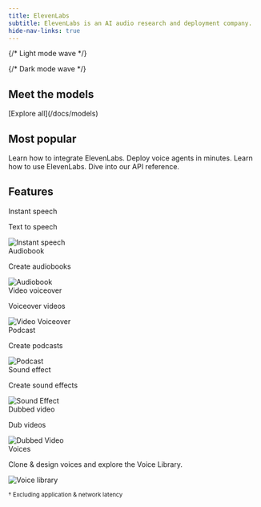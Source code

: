 ```yaml
---
title: ElevenLabs
subtitle: ElevenLabs is an AI audio research and deployment company.
hide-nav-links: true
---
```


{/* Light mode wave */}

<div id="overview-wave" className="light-mode-wave">
  <ElevenLabsWaveform color="blue" className="h-[500px]" />
</div>

{/* Dark mode wave */}

<div id="overview-wave" className="dark-mode-wave">
  <ElevenLabsWaveform color="gray" className="h-[500px]" />
</div>

## Meet the models

<Markdown src="/snippets/models.mdx" />

<div className="text-center">
  <div>[Explore all](/docs/models)</div>
</div>

## Most popular

<CardGroup>
  <Card title="Quickstart" href="/docs/quickstart">
    Learn how to integrate ElevenLabs.
  </Card>
  <Card title="Conversational AI" href="/docs/conversational-ai/overview">
    Deploy voice agents in minutes.
  </Card>
  <Card title="Product guides" href="/docs/product-guides/overview">
    Learn how to use ElevenLabs.
  </Card>
  <Card title="API reference" href="/docs/api-reference/introduction">
    Dive into our API reference.
  </Card>
</CardGroup>

## Features

<CardGroup cols={2}>

<Card href="/docs/capabilities/text-to-speech">
  <div className="flex items-center justify-between">
    <div className="text-left">
      <div className="t-default text-base font-semibold">Instant speech</div>
      <p>Text to speech</p>
    </div>
    <div className="flex items-center justify-center">
      <img
        src="/assets/icons/instant-speech.svg"
        alt="Instant speech"
        className="h-18 w-18 pointer-events-none"
      />
    </div>
  </div>
</Card>

<Card href="/docs/product-guides/products/projects">
  <div className="flex items-center justify-between">
    <div className="text-left">
      <div className="t-default text-base font-semibold">Audiobook</div>
      <p>Create audiobooks</p>
    </div>
    <div className="flex items-center justify-center">
      <img
        src="/assets/icons/audiobook.svg"
        alt="Audiobook"
        className="h-18 w-18 pointer-events-none"
      />
    </div>
  </div>
</Card>

<Card href="/docs/product-guides/audio-tools/voiceover-studio">
  <div className="flex items-center justify-between">
    <div className="text-left">
      <div className="t-default text-base font-semibold">Video voiceover</div>
      <p>Voiceover videos</p>
    </div>
    <div className="flex items-center justify-center">
      <img
        src="/assets/icons/video-voiceover.svg"
        alt="Video Voiceover"
        className="h-18 w-18 pointer-events-none"
      />
    </div>
  </div>
</Card>

<Card href="/docs/product-guides/products/projects">
  <div className="flex items-center justify-between">
    <div className="text-left">
      <div className="t-default text-base font-semibold">Podcast</div>
      <p>Create podcasts</p>
    </div>
    <div className="flex items-center justify-center">
      <img
        src="/assets/icons/podcast.svg"
        alt="Podcast"
        className="h-18 w-18 pointer-events-none"
      />
    </div>
  </div>
</Card>

<Card href="/docs/capabilities/sound-effects">
  <div className="flex items-center justify-between">
    <div className="text-left">
      <div className="t-default text-base font-semibold">Sound effect</div>
      <p>Create sound effects</p>
    </div>
    <div className="flex items-center justify-center">
      <img
        src="/assets/icons/sound-effect.svg"
        alt="Sound Effect"
        className="h-18 w-18 pointer-events-none"
      />
    </div>
  </div>
</Card>

<Card href="/docs/capabilities/dubbing">
  <div className="flex items-center justify-between">
    <div className="text-left">
      <div className="t-default text-base font-semibold">Dubbed video</div>
      <p>Dub videos</p>
    </div>
    <div className="flex items-center justify-center">
      <img
        src="/assets/icons/dubbed-video.svg"
        alt="Dubbed Video"
        className="h-18 w-18 pointer-events-none"
      />
    </div>
  </div>
</Card>

</CardGroup>

<CardGroup cols={1}>

<Card href="/docs/capabilities/voices">
  <div className="flex items-center justify-between">
    <div className="text-left">
      <div className="t-default text-base font-semibold">Voices</div>
      <p>Clone & design voices and explore the Voice Library.</p>
    </div>
    <div className="flex items-center justify-center">
      <img
        src="/assets/images/voice-library.webp"
        alt="Voice library"
        className="pointer-events-none w-[200px]"
      />
    </div>
  </div>
</Card>

</CardGroup>

<small>† Excluding application & network latency</small>

